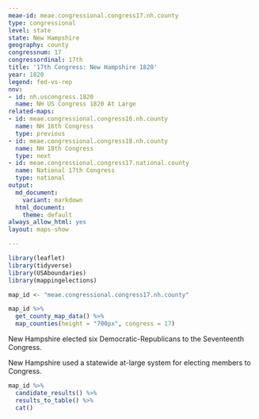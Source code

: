 ```yaml
---
meae-id: meae.congressional.congress17.nh.county
type: congressional
level: state
state: New Hampshire
geography: county
congressnum: 17
congressordinal: 17th
title: '17th Congress: New Hampshire 1820'
year: 1820
legend: fed-vs-rep
nnv:
- id: nh.uscongress.1820
  name: NH US Congress 1820 At Large
related-maps:
- id: meae.congressional.congress16.nh.county
  name: NH 16th Congress
  type: previous
- id: meae.congressional.congress18.nh.county
  name: NH 18th Congress
  type: next
- id: meae.congressional.congress17.national.county
  name: National 17th Congress
  type: national
output:
  md_document:
    variant: markdown
  html_document:
    theme: default
always_allow_html: yes
layout: maps-show

---
```


```r
library(leaflet)
library(tidyverse)
library(USAboundaries)
library(mappingelections)

map_id <- "meae.congressional.congress17.nh.county"
```

<div class="map">

```r
map_id %>%
  get_county_map_data() %>%
  map_counties(height = "700px", congress = 17)
```

</div>

New Hampshire elected six Democratic-Republicans to the Seventeenth Congress.

New Hampshire used a statewide at-large system for electing members to Congress. 

<div class="results-table">

```r
map_id %>%
  candidate_results() %>%
  results_to_table() %>%
  cat()
```

</div>
